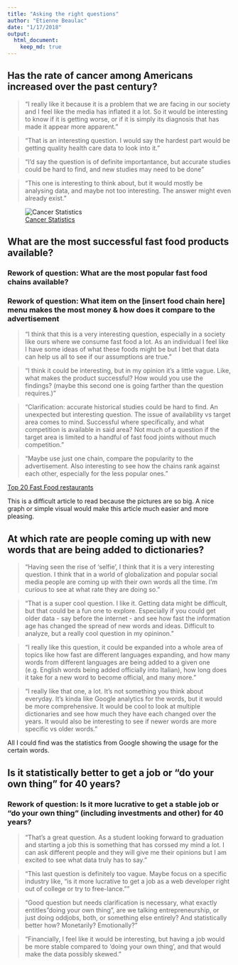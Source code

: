```yaml
---
title: "Asking the right questions"
author: "Etienne Beaulac"
date: "1/17/2018"
output:  
  html_document:  
    keep_md: true  
---
```


## Has the rate of cancer among Americans increased over the past century?
> "I really like it because it is a problem that we are facing in our society and I feel like the media has inflated it a lot. So it would be interesting to know if it is getting worse, or if it is simply its diagnosis that has made it appear more apparent."

> "That is an interesting question. I would say the hardest part would be getting quality health care data to look into it."

> "I'd say the question is of definite importantance, but accurate studies could be hard to find, and new studies may need to be done"

> "This one is interesting to think about, but it would mostly be analysing data, and maybe not too interesting. The answer might even already exist."

![[Cancer Statistics](https://www.cancer.gov/about-cancer/understanding/statistics)](global-cancer-cases-factoid.__v100466354.jpg)

## What are the most successful fast food products available?
### Rework of question: What are the most popular fast food chains available?
### Rework of question: What item on the [insert food chain here] menu makes the most money & how does it compare to the advertisement
> "I think that this is a very interesting question, especially in a society like ours where we consume fast food a lot. As an individual I feel like I have some ideas of what these foods might be but I bet that data can help us all to see if our assumptions are true."

> "I think it could be interesting, but in my opinion it’s a little vague.
Like, what makes the product successful? How would you use the findings? (maybe this second one is going farther than the question requires.)"

> "Clarification: accurate historical studies could be hard to find. An unexpected but interesting question. The issue of availability vs target area comes to mind. Successful where specifically, and what competition is available in said area? Not much of a question if the target area is limited to a handful of fast food joints without much competition."

> "Maybe use just one chain, compare the popularity to the advertisement. Also interesting to see how the chains rank against each other, especially for the less popular ones."

[Top 20 Fast Food restaurants](http://www.businessinsider.com/the-20-most-successful-fast-food-chains-in-america-2015-8/#20-papa-johns-1)

This is a difficult article to read because the pictures are so big. A nice graph or simple visual would make this article much easier and more pleasing.

## At which rate are people coming up with new words that are being added to dictionaries?
> "Having seen the rise of 'selfie', I think that it is a very interesting question. I think that in a world of globalization and popular social media people are coming up with their own words all the time. I'm curious to see at what rate they are doing so."

> "That is a super cool question. I like it. Getting data might be difficult, but that could be a fun one to explore. Especially if you could get older data - say before the internet - and see how fast the information age has changed the spread of new words and ideas. Difficult to analyze, but a really cool question in my opininon."

> "I really like this question, it could be expanded into a whole area of topics like how fast are different languages expanding, and how many words from different languages are being added to a given one (e.g. English words being added officially into Italian), how long does it take for a new word to become official, and many more."

> "I really like that one, a lot. It's not something you think about everyday. It's kinda like Google analytics for the words, but it would be more comprehensive. It would be cool to look at multiple dictionaries and see how much they have each changed over the years. It would also be interesting to see if newer words are more specific vs older words."

All I could find was the statistics from Google showing the usage for the certain words.

## Is it statistically better to get a job or "do your own thing" for 40 years?
### Rework of question: Is it more lucrative to get a stable job or "do your own thing" (including investments and other) for 40 years?
> "That's a great question. As a student looking forward to graduation and starting a job this is something that has corssed my mind a lot. I can ask different people and they will give me their opinions but I am excited to see what data truly has to say."

> "This last question is definitely too vague. Maybe focus on a specific industry like, “is it more lucrative to get a job as a web developer right out of college or try to free-lance.”"

> "Good question but needs clarification is necessary, what exactly entitles "doing your own thing", are we talking entrepreneurship, or just doing oddjobs, both, or something else entirely? And statistically better how? Monetarily? Emotionally?"

> "Financially, I feel like it would be interesting, but having a job would be more stable compared to 'doing your own thing', and that would make the data possibly skewed."